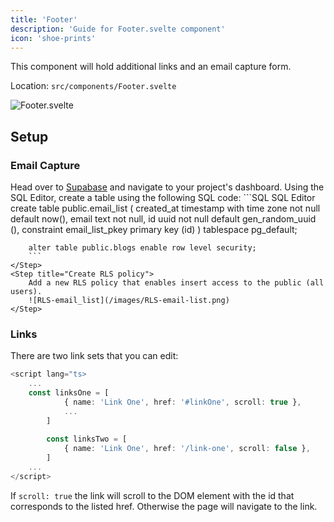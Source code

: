 ```yaml
---
title: 'Footer'
description: 'Guide for Footer.svelte component'
icon: 'shoe-prints'
---
```


This component will hold additional links and an email capture form.

Location: `src/components/Footer.svelte`

![Footer.svelte](/images/Footer.png)

## Setup
### Email Capture
<Steps>
    <Step title="Go to Supabase">
        Head over to <a href="https://www.supabase.com/" target="_blank">Supabase</a> and navigate to your project's dashboard.
    </Step>
    <Step title="Create email_list table">
        Using the SQL Editor, create a table using the following SQL code:
        ```SQL SQL Editor
        create table
            public.email_list (
                created_at timestamp with time zone not null default now(),
                email text not null,
                id uuid not null default gen_random_uuid (),
                constraint email_list_pkey primary key (id)
            ) tablespace pg_default;

        alter table public.blogs enable row level security;
        ```
    </Step>
    <Step title="Create RLS policy">
        Add a new RLS policy that enables insert access to the public (all users).
        ![RLS-email_list](/images/RLS-email-list.png)
    </Step>
</Steps>

### Links
There are two link sets that you can edit:

```typescript Footer.svelte
<script lang="ts>
    ...
    const linksOne = [
            { name: 'Link One', href: '#linkOne', scroll: true },
            ...
        ]
        
        const linksTwo = [
            { name: 'Link One', href: '/link-one', scroll: false },
        ]
    ...
</script>
```

<Note>If `scroll: true` the link will scroll to the DOM element with the id that corresponds to the listed href. Otherwise the page will navigate to the link.</Note>